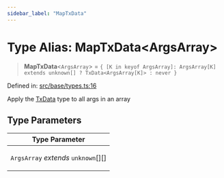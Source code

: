 ```yaml
---
sidebar_label: "MapTxData"
---
```


# Type Alias: MapTxData\<ArgsArray\>

> **MapTxData**\<`ArgsArray`\> = `{ [K in keyof ArgsArray]: ArgsArray[K] extends unknown[] ? TxData<ArgsArray[K]> : never }`

Defined in: [src/base/types.ts:16](https://github.com/PolymeshAssociation/polymesh-sdk/blob/bee6a2fe7a8ce5db42a6982e793782182cde2153/src/base/types.ts#L16)

Apply the [TxData](../../../api/procedures/types/interfaces/TxData.mdx) type to all args in an array

## Type Parameters

<table>
<thead>
<tr>
<th>Type Parameter</th>
</tr>
</thead>
<tbody>
<tr>
<td>

`ArgsArray` *extends* `unknown`[][]

</td>
</tr>
</tbody>
</table>
